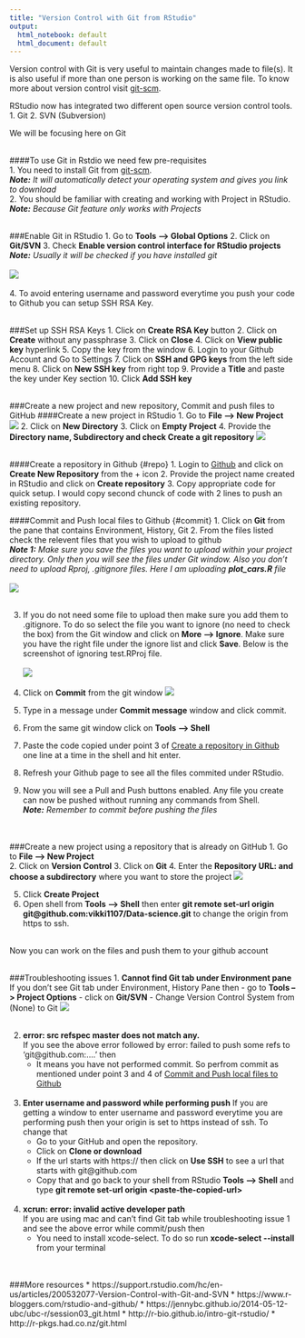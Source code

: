 ```yaml
---
title: "Version Control with Git from RStudio"
output:
  html_notebook: default
  html_document: default
---
```


Version control with Git is very useful to maintain changes made to file(s). It is also useful if more than one person is working on the same file. To know more about version control visit [git-scm](https://git-scm.com/book/en/v2/Getting-Started-About-Version-Control). 

RStudio now has integrated two different open source version control tools. 
1. Git
2. SVN (Subversion)

We will be focusing here on Git  
$~$

####To use Git in Rstdio we need few pre-requisites  
1. You need to install Git from [git-scm](https://git-scm.com/downloads).  
***Note:** It will automatically detect your operating system and gives you link to download*  
2. You should be familiar with creating and working with Project in RStudio.  
***Note:** Because Git feature only works with Projects*
$~$  
$~$  

###Enable Git in RStudio
1. Go to **Tools --> Global Options**
2. Click on **Git/SVN**
3. Check **Enable version control interface for RStudio projects**  
***Note:** Usually it will be checked if you have installed git*  
$~$  
![](image/Selection_003.png)  
$~$  
4. To avoid entering username and password everytime you push your code to Github you can setup SSH RSA Key. 
$~$  
$~$  

###Set up SSH RSA Keys
1. Click on **Create RSA Key** button
2. Click on **Create** without any passphrase
3. Click on **Close**
4. Click on **View public key** hyperlink 
5. Copy the key from the window 
6. Login to your Github Account and Go to Settings
7. Click on **SSH and GPG keys** from the left side menu
8. Click on **New SSH key** from right top 
9. Provide a **Title** and paste the key under Key section
10. Click **Add SSH key**
$~$  
$~$  

###Create a new project and new repository, Commit and push files to GitHub 
####Create a new project in RStudio
1. Go to **File --> New Project**  
![](/media/vikki/Flex/ProjectR/image/Selection_004.png)
2. Click on **New Directory**
3. Click on **Empty Project**
4. Provide the **Directory name, Subdirectory and check Create a git repository**
![](/media/vikki/Flex/ProjectR/image/Selection_005.png)  
$~$  

####Create a repository in Github {#repo}
1. Login to [Github](https://github.com/) and click on **Create New Repository** from the + icon
2. Provide the project name created in RStudio and click on **Create repository**
3. Copy appropriate code for quick setup. I would copy second chunck of code with 2 lines to push an existing repository. 
$~$

####Commit and Push local files to Github {#commit}
1. Click on **Git** from the pane that contains Environment, History, Git
2. From the files listed check the relevent files that you wish to upload to github  
***Note 1:** Make sure you save the files you want to upload within your project directory. Only then you will see the files under Git window. Also you don't need to upload Rproj, .gitignore files. Here I am uploading **plot_cars.R** file*  
$~$  
![](/media/vikki/Flex/ProjectR/image/Selection_006.png)  
$~$  

3. If you do not need some file to upload then make sure you add them to .gitignore. To do so select the file you want to ignore (no need to check the box) from the Git window and click on **More --> Ignore**. Make sure you have the right file under the ignore list and click **Save**. Below is the screenshot of ignoring test.RProj file.  
$~$  
![](/media/vikki/Flex/ProjectR/image/Selection_007.png)
$~$  

4. Click on **Commit** from the git window 
![](/media/vikki/Flex/ProjectR/image/Selection_008.png)
$~$

5. Type in a message under **Commit message** window and click commit. 
6. From the same git window click on **Tools --> Shell**
7. Paste the code copied under point 3 of [Create a repository in Github](#repo) one line at a time in the shell and hit enter. 
8. Refresh your Github page to see all the files commited under RStudio.
9. Now you will see a Pull and Push buttons enabled. Any file you create can now be pushed without running any commands from Shell.  
***Note:** Remember to commit before pushing the files*  
$~$  
$~$  

###Create a new project using a repository that is already on GitHub
1. Go to **File --> New Project**  
2. Click on **Version Control**
3. Click on **Git**
4. Enter the **Repository URL: and choose a subdirectory** where you want to store the project
![](/media/vikki/Flex/ProjectR/image/Selection_009.png)
$~$

5. Click **Create Project**  
6. Open shell from **Tools --> Shell** then enter **git remote set-url origin git\@github.com:vikki1107/Data-science.git** to change the origin from https to ssh.

$~$  
Now you can work on the files and push them to your github account
$~$  
$~$  


###Troubleshooting issues
1. **Cannot find Git tab under Environment pane**  
If you don't see Git tab under Environment, History Pane then 
    - go to **Tools --> Project Options**
    - click on **Git/SVN**
    - Change Version Control System from (None) to Git
    ![](/media/vikki/Flex/ProjectR/image/Selection_010.png)
$~$  
$~$  

2. **error: src refspec master does not match any.**  
If you see the above error followed by error: failed to push some refs to 'git\@github.com:....' then 
    - It means you have not performed commit. So perfrom commit as mentioned under point 3 and 4 of [Commit and Push local files to Github](#commit)  
$~$
$~$

3. **Enter username and password while performing push**
If you are getting a window to enter username and password everytime you are performing push then your origin is set to https instead of ssh. To change that 
    - Go to your GitHub and open the repository. 
    - Click on **Clone or download** 
    - If the url starts with https:// then click on **Use SSH** to see a url that starts with git\@github.com 
    - Copy that and go back to your shell from RStudio **Tools --> Shell** and type **git remote set-url origin \<paste-the-copied-url>**
$~$  
$~$  

4. **xcrun: error: invalid active developer path**  
If you are using mac and can't find Git tab while troubleshooting issue 1 and see the above error while commit/push then
    - You need to install xcode-select. To do so run **xcode-select \--install** from your terminal
$~$  
$~$  
$~$  

###More resources 
* https://support.rstudio.com/hc/en-us/articles/200532077-Version-Control-with-Git-and-SVN
* https://www.r-bloggers.com/rstudio-and-github/
* https://jennybc.github.io/2014-05-12-ubc/ubc-r/session03_git.html
* http://r-bio.github.io/intro-git-rstudio/
* http://r-pkgs.had.co.nz/git.html


    

  

